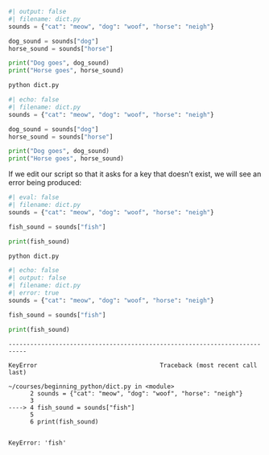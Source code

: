 
```python
#| output: false
#| filename: dict.py
sounds = {"cat": "meow", "dog": "woof", "horse": "neigh"}

dog_sound = sounds["dog"]
horse_sound = sounds["horse"]

print("Dog goes", dog_sound)
print("Horse goes", horse_sound)
```


```.bash
python dict.py
```

```python
#| echo: false
#| filename: dict.py
sounds = {"cat": "meow", "dog": "woof", "horse": "neigh"}

dog_sound = sounds["dog"]
horse_sound = sounds["horse"]

print("Dog goes", dog_sound)
print("Horse goes", horse_sound)
```



If we edit our script so that it asks for a key that doesn't exist, we will see an error being produced:


```python
#| eval: false
#| filename: dict.py
sounds = {"cat": "meow", "dog": "woof", "horse": "neigh"}

fish_sound = sounds["fish"]

print(fish_sound)
```

```.bash
python dict.py
```

```python
#| echo: false
#| output: false
#| filename: dict.py
#| error: true
sounds = {"cat": "meow", "dog": "woof", "horse": "neigh"}

fish_sound = sounds["fish"]

print(fish_sound)
```


    ---------------------------------------------------------------------------

    KeyError                                  Traceback (most recent call last)

    ~/courses/beginning_python/dict.py in <module>
          2 sounds = {"cat": "meow", "dog": "woof", "horse": "neigh"}
          3 
    ----> 4 fish_sound = sounds["fish"]
          5 
          6 print(fish_sound)


    KeyError: 'fish'

